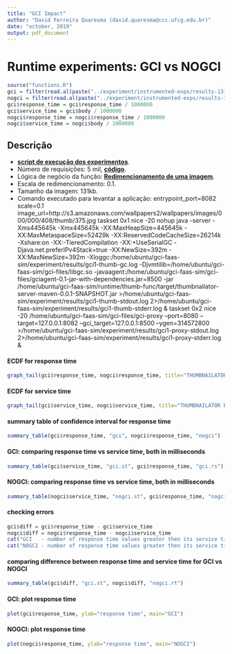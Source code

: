 ```yaml
---
title: "GCI Impact"
author: "David Ferreira Quaresma (david.quaresma@ccc.ufcg.edu.br)"
date: "october, 2019"
output: pdf_document
---
```


# Runtime experiments: GCI vs NOGCI
```r
source("functions.R")
gci = filter(read.al(paste("../experiment/instrumented-exps/results-131kb-j8-copyimage-notbuffered/", "gci1", ".csv", sep="")), status == 200)
nogci = filter(read.al(paste("../experiment/instrumented-exps/results-131kb-j8-copyimage-notbuffered/", "nogci1", ".csv", sep="")), status == 200)
gci$response_time = gci$response_time / 1000000
gci$service_time = gci$body / 1000000
nogci$response_time = nogci$response_time / 1000000
nogci$service_time = nogci$body / 1000000
```

## Descrição
- [**script de execução dos experimentos**](https://github.com/dfquaresma/gci-faas-sim/blob/master/experiment/run.sh).
- Número de requisições: 5 mil, [**código**](https://github.com/dfquaresma/gci-faas-sim/blob/master/experiment/workload.go).
- Lógica de negócio da função: [**Redimencionamento de uma imagem**](https://github.com/dfquaresma/gci-faas-sim/blob/master/runtime/thumb-func/src/main/java/com/openfaas/function/Handler.java).
- Escala de redimencionamento: 0.1.
- Tamanho da imagem: 131kb.
- Comando executado para levantar a aplicação: entrypoint_port=8082 scale=0.1 image_url=http://s3.amazonaws.com/wallpapers2/wallpapers/images/000/000/408/thumb/375.jpg taskset 0x1 nice -20 nohup java -server -Xms445645k -Xmx445645k -XX:MaxHeapSize=445645k -XX:MaxMetaspaceSize=52429k -XX:ReservedCodeCacheSize=26214k -Xshare:on -XX:-TieredCompilation -XX:+UseSerialGC -Djava.net.preferIPv4Stack=true -XX:NewSize=392m -XX:MaxNewSize=392m -Xloggc:/home/ubuntu/gci-faas-sim/experiment/results/gci1-thumb-gc.log -Djvmtilib=/home/ubuntu/gci-faas-sim/gci-files/libgc.so -javaagent:/home/ubuntu/gci-faas-sim/gci-files/gciagent-0.1-jar-with-dependencies.jar=8500 -jar /home/ubuntu/gci-faas-sim/runtime/thumb-func/target/thumbnailator-server-maven-0.0.1-SNAPSHOT.jar >/home/ubuntu/gci-faas-sim/experiment/results/gci1-thumb-stdout.log 2>/home/ubuntu/gci-faas-sim/experiment/results/gci1-thumb-stderr.log & taskset 0x2 nice -20 /home/ubuntu/gci-faas-sim/gci-files/gci-proxy --port=8080 --target=127.0.0.1:8082 --gci_target=127.0.0.1:8500 --ygen=314572800 >/home/ubuntu/gci-faas-sim/experiment/results/gci1-proxy-stdout.log 2>/home/ubuntu/gci-faas-sim/experiment/results/gci1-proxy-stderr.log &

#### ECDF for response time
```r
graph_tail(gci$response_time, nogci$response_time, title="THUMBNAILATOR ECDF RESPONSE TIME", x_limit_inf=0, x_limit_sup=200, annotate_y=0.90)
```

#### ECDF for service time
```r
graph_tail(gci$service_time, nogci$service_time, title="THUMBNAILATOR ECDF SERVICE TIME", x_limit_inf=0, x_limit_sup=200, annotate_y=0.90)
```

#### summary table of confidence interval for response time
```r
summary_table(gci$response_time, "gci", nogci$response_time, "nogci")
```

#### GCI: comparing response time vs service time, both in milliseconds
```r
summary_table(gci$service_time, "gci.st", gci$response_time, "gci.rs")
```

#### NOGCI: comparing response time vs service time, both in milliseconds
```r
summary_table(nogci$service_time, "nogci.st", gci$response_time, "nogci.rt")
```

#### checking errors
```r
gci$diff = gci$response_time - gci$service_time
nogci$diff = nogci$response_time - nogci$service_time
cat("GCI   - number of response time values greater then its service time values: ", NROW(filter(gci, diff < 0)), "\n")
cat("NOGCI - number of response time values greater then its service time values: ", NROW(filter(nogci, diff < 0)), "\n")
```

#### comparing difference between response time and service time for GCI vs NOGCI
```r
summary_table(gci$diff, "gci.st", nogci$diff, "nogci.rt")
```

#### GCI: plot response time
```r
plot(gci$response_time, ylab="response time", main="GCI")
```

#### NOGCI: plot response time
```r
plot(nogci$response_time, ylab="response time", main="NOGCI")
```
